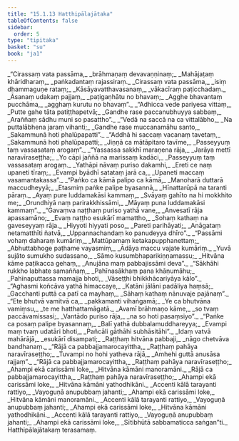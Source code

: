 ```yaml
---
title: "15.1.13 Hatthipālajātaka"
tableOfContents: false
sidebar:
  order: 5
type: "tipitaka"
basket: "su"
book: "ja1"
---
```



<DynamicBreadcrumb />

<Division number="337" book="ja1" bookNo="22" page="350">

<Paragraph number="3201" type="verses" book="ja1">
_“Cirassaṃ vata passāma,_  
_brāhmaṇaṃ devavaṇṇinaṃ;_  
_Mahājaṭaṃ khāridharaṃ,_  
_paṅkadantaṃ rajassiraṃ._  

</Paragraph>

</Division>
<Division number="338" book="ja1" bookNo="22" page="350">

<Paragraph number="3202" type="verses" book="ja1">
_Cirassaṃ vata passāma,_  
_isiṃ dhammaguṇe rataṃ;_  
_Kāsāyavatthavasanaṃ,_  
_vākacīraṃ paṭicchadaṃ._  

</Paragraph>

</Division>
<Division number="339" book="ja1" bookNo="22" page="350">

<Paragraph number="3203" type="verses" book="ja1">
_Āsanaṃ udakaṃ pajjaṃ,_  
_paṭigaṇhātu no bhavaṃ;_  
_Agghe bhavantaṃ pucchāma,_  
_agghaṃ kurutu no bhavaṃ”._  

</Paragraph>

</Division>
<Division number="340" book="ja1" bookNo="22" page="350">

<Paragraph number="3204" type="verses" book="ja1">
_“Adhicca vede pariyesa vittaṃ,_  
_Putte gahe tāta patiṭṭhapetvā;_  
_Gandhe rase paccanubhuyya sabbaṃ,_  
_Araññaṃ sādhu muni so pasattho”._  

</Paragraph>

</Division>
<Division number="341" book="ja1" bookNo="22" page="350">

<Paragraph number="3205" type="verses" book="ja1">
_“Vedā na saccā na ca vittalābho,_  
_Na puttalābhena jaraṃ vihanti;_  
_Gandhe rase muccanamāhu santo,_  
_Sakammunā hoti phalūpapatti”._  

</Paragraph>

</Division>
<Division number="342" book="ja1" bookNo="22" page="350">

<Paragraph number="3206" type="verses" book="ja1">
_“Addhā hi saccaṃ vacanaṃ tavetaṃ,_  
_Sakammunā hoti phalūpapatti;_  
_Jiṇṇā ca mātāpitaro tavīme,_  
_Passeyyuṃ taṃ vassasataṃ arogaṃ”._  

</Paragraph>

</Division>
<Division number="343" book="ja1" bookNo="22" page="351">

<Paragraph number="3207" type="verses" book="ja1">
_“Yassassa sakkhī maraṇena rāja,_  
_Jarāya mettī naravīraseṭṭha;_  
_Yo cāpi jaññā na marissaṃ kadāci,_  
_Passeyyuṃ taṃ vassasataṃ arogaṃ._  

</Paragraph>

</Division>
<Division number="344" book="ja1" bookNo="22" page="351">

<Paragraph number="3208" type="verses" book="ja1">
_Yathāpi nāvaṃ puriso dakamhi,_  
_Ereti ce naṃ upaneti tīraṃ;_  
_Evampi byādhī satataṃ jarā ca,_  
_Upaneti maccaṃ vasamantakassa”._  

</Paragraph>

</Division>
<Division number="345" book="ja1" bookNo="22" page="351">

<Paragraph number="3209" type="verses" book="ja1">
_“Paṅko ca kāmā palipo ca kāmā,_  
_Manoharā duttarā maccudheyyā;_  
_Etasmiṃ paṅke palipe byasannā,_  
_Hīnattarūpā na taranti pāraṃ._  

</Paragraph>

</Division>
<Division number="346" book="ja1" bookNo="22" page="351">

<Paragraph number="3210" type="verses" book="ja1">
_Ayaṃ pure luddamakāsi kammaṃ,_  
_Svāyaṃ gahīto na hi mokkhito me;_  
_Orundhiyā naṃ parirakkhissāmi,_  
_Māyaṃ puna luddamakāsi kammaṃ”._  

</Paragraph>

</Division>
<Division number="347" book="ja1" bookNo="22" page="351">

<Paragraph number="3211" type="verses" book="ja1">
_“Gavaṃva naṭṭhaṃ puriso yathā vane,_  
_Anvesatī rāja apassamāno;_  
_Evaṃ naṭṭho esukārī mamattho,_  
_Sohaṃ kathaṃ na gaveseyyaṃ rāja._  

</Paragraph>

</Division>
<Division number="348" book="ja1" bookNo="22" page="351">

<Paragraph number="3212" type="verses" book="ja1">
_Hiyyoti hiyyati poso,_  
_Pareti parihāyati;_  
_Anāgataṃ netamatthīti ñatvā,_  
_Uppannachandaṃ ko panudeyya dhīro”._  

</Paragraph>

</Division>
<Division number="349" book="ja1" bookNo="22" page="351">

<Paragraph number="3213" type="verses" book="ja1">
_“Passāmi vohaṃ daharaṃ kumāriṃ,_  
_Mattūpamaṃ ketakapupphanettaṃ;_  
_Abhuttabhoge paṭhame vayasmiṃ,_  
_Ādāya maccu vajate kumāriṃ._  

</Paragraph>

</Division>
<Division number="350" book="ja1" bookNo="22" page="352">

<Paragraph number="3214" type="verses" book="ja1">
_Yuvā sujāto sumukho sudassano,_  
_Sāmo kusumbhaparikiṇṇamassu;_  
_Hitvāna kāme paṭikacca gehaṃ,_  
_Anujāna maṃ pabbajissāmi deva”._  

</Paragraph>

</Division>
<Division number="351" book="ja1" bookNo="22" page="352">

<Paragraph number="3215" type="verses" book="ja1">
_“Sākhāhi rukkho labhate samaññaṃ,_  
_Pahīnasākhaṃ pana khāṇumāhu;_  
_Pahīnaputtassa mamajja bhoti,_  
_Vāseṭṭhi bhikkhācariyāya kālo”._  

</Paragraph>

</Division>
<Division number="352" book="ja1" bookNo="22" page="352">

<Paragraph number="3216" type="verses" book="ja1">
_“Aghasmi koñcāva yathā himaccaye,_  
_Katāni jālāni padāliya haṃsā;_  
_Gacchanti puttā ca patī ca mayhaṃ,_  
_Sāhaṃ kathaṃ nānuvaje pajānaṃ”._  

</Paragraph>

</Division>
<Division number="353" book="ja1" bookNo="22" page="352">

<Paragraph number="3217" type="verses" book="ja1">
_“Ete bhutvā vamitvā ca,_  
_pakkamanti vihaṅgamā;_  
_Ye ca bhutvāna vamiṃsu,_  
_te me hatthattamāgatā._  

</Paragraph>

</Division>
<Division number="354" book="ja1" bookNo="22" page="352">

<Paragraph number="3218" type="verses" book="ja1">
_Avamī brāhmaṇo kāme,_  
_so tvaṃ paccāvamissasi;_  
_Vantādo puriso rāja,_  
_na so hoti pasaṃsiyo”._  

</Paragraph>

</Division>
<Division number="355" book="ja1" bookNo="22" page="352">

<Paragraph number="3219" type="verses" book="ja1">
_“Paṅke ca posaṃ palipe byasannaṃ,_  
_Balī yathā dubbalamuddhareyya;_  
_Evampi maṃ tvaṃ udatāri bhoti,_  
_Pañcāli gāthāhi subhāsitāhi”._  

</Paragraph>

</Division>
<Division number="356" book="ja1" bookNo="22" page="352">

<Paragraph number="3220" type="verses" book="ja1">
_Idaṃ vatvā mahārājā,_  
_esukārī disampati;_  
_Raṭṭhaṃ hitvāna pabbaji,_  
_nāgo chetvāva bandhanaṃ._  

</Paragraph>

</Division>
<Division number="357" book="ja1" bookNo="22" page="352">

<Paragraph number="3221" type="verses" book="ja1">
_“Rājā ca pabbajjamarocayittha,_  
_Raṭṭhaṃ pahāya naravīraseṭṭho;_  
_Tuvampi no hohi yatheva rājā,_  
_Amhehi guttā anusāsa rajjaṃ”._  

</Paragraph>

</Division>
<Division number="358" book="ja1" bookNo="22" page="353">

<Paragraph number="3222" type="verses" book="ja1">
_“Rājā ca pabbajjamarocayittha,_  
_Raṭṭhaṃ pahāya naravīraseṭṭho;_  
_Ahampi ekā carissāmi loke,_  
_Hitvāna kāmāni manoramāni._  

</Paragraph>

</Division>
<Division number="359" book="ja1" bookNo="22" page="353">

<Paragraph number="3223" type="verses" book="ja1">
_Rājā ca pabbajjamarocayittha,_  
_Raṭṭhaṃ pahāya naravīraseṭṭho;_  
_Ahampi ekā carissāmi loke,_  
_Hitvāna kāmāni yathodhikāni._  

</Paragraph>

</Division>
<Division number="360" book="ja1" bookNo="22" page="353">

<Paragraph number="3224" type="verses" book="ja1">
_Accenti kālā tarayanti rattiyo,_  
_Vayoguṇā anupubbaṃ jahanti;_  
_Ahampi ekā carissāmi loke,_  
_Hitvāna kāmāni manoramāni._  

</Paragraph>

</Division>
<Division number="361" book="ja1" bookNo="22" page="353">

<Paragraph number="3225" type="verses" book="ja1">
_Accenti kālā tarayanti rattiyo,_  
_Vayoguṇā anupubbaṃ jahanti;_  
_Ahampi ekā carissāmi loke,_  
_Hitvāna kāmāni yathodhikāni._  

</Paragraph>

</Division>
<Division number="362" book="ja1" bookNo="22" page="353">

<Paragraph number="3226" type="verses" book="ja1">
_Accenti kālā tarayanti rattiyo,_  
_Vayoguṇā anupubbaṃ jahanti;_  
_Ahampi ekā carissāmi loke,_  
_Sītibhūtā sabbamaticca saṅgan”ti._  


</Paragraph>
</Division>

<Paragraph number="3227" type="center" book="ja1">
Hatthipālajātakaṃ terasamaṃ.
</Paragraph>